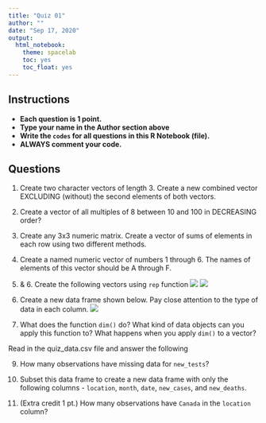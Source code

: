 ```yaml
---
title: "Quiz 01"
author: ""
date: "Sep 17, 2020"
output: 
  html_notebook:
    theme: spacelab
    toc: yes
    toc_float: yes
---
```


## Instructions
- **Each question is 1 point.**
- **Type your name in the Author section above**
- **Write the `codes` for all questions in this R Notebook (file).**
- **ALWAYS comment your code.**

## Questions
1. Create two character vectors of length 3. Create a new combined vector EXCLUDING (without) the second elements of both vectors.
2. Create a vector of all multiples of 8 between 10 and 100 in DECREASING order?
3. Create any 3x3 numeric matrix. Create a vector of sums of elements in each row using two different methods.
4. Create a named numeric vector of numbers 1 through 6. The names of elements of this vector should be A through F.
5. & 6. Create the following vectors using `rep` function
![](Q5.png)
![](Q6.png)

7. Create a new data frame shown below. Pay close attention to the type of data in each column.
![](Q7.png)

8. What does the function `dim()` do? What kind of data objects can you apply this function to? What happens when you apply `dim()` to a vector?

Read in the quiz_data.csv file and answer the following

9. How many observations have missing data for `new_tests`?

10. Subset this data frame to create a new data frame with only the following columns - `location`, `month`, `date`, `new_cases`, and `new_deaths`.

11. (Extra credit 1 pt.) How many observations have `Canada` in the `location` column?
